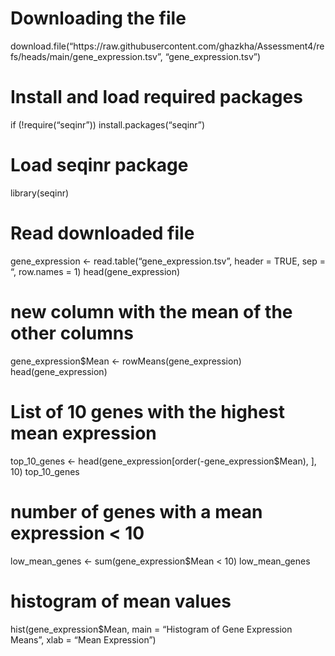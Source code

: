 # Downloading the file
download.file("https://raw.githubusercontent.com/ghazkha/Assessment4/refs/heads/main/gene_expression.tsv", "gene_expression.tsv")


# Install and load required packages
if (!require("seqinr")) install.packages("seqinr")

# Load seqinr package
library(seqinr)

# Read downloaded file
gene_expression <- read.table("gene_expression.tsv", header = TRUE, sep = "\t", row.names = 1)
head(gene_expression)

# new column with the mean of the other columns
gene_expression$Mean <- rowMeans(gene_expression)
head(gene_expression)

# List of 10 genes with the highest mean expression
top_10_genes <- head(gene_expression[order(-gene_expression$Mean), ], 10)
top_10_genes

# number of genes with a mean expression < 10
low_mean_genes <- sum(gene_expression$Mean < 10)
low_mean_genes

# histogram of mean values
hist(gene_expression$Mean, main = "Histogram of Gene Expression Means", xlab = "Mean Expression")





